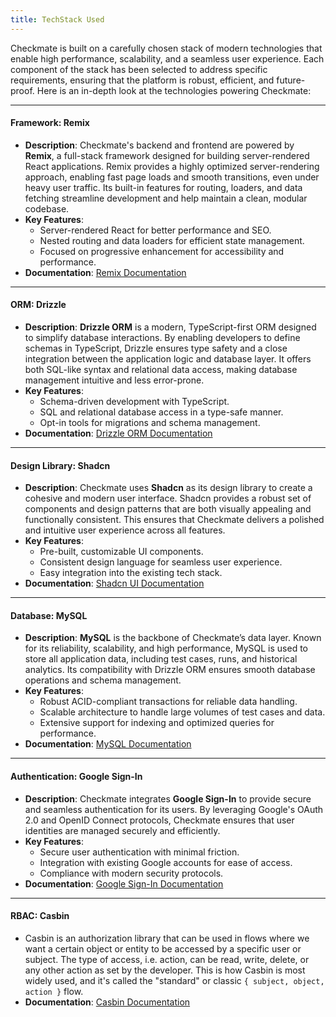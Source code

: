 ```yaml
---
title: TechStack Used
---
```


Checkmate is built on a carefully chosen stack of modern technologies that enable high performance, scalability, and a seamless user experience. Each component of the stack has been selected to address specific requirements, ensuring that the platform is robust, efficient, and future-proof. Here is an in-depth look at the technologies powering Checkmate:

---

#### **Framework**: Remix

- **Description**: Checkmate's backend and frontend are powered by **Remix**, a full-stack framework designed for building server-rendered React applications. Remix provides a highly optimized server-rendering approach, enabling fast page loads and smooth transitions, even under heavy user traffic. Its built-in features for routing, loaders, and data fetching streamline development and help maintain a clean, modular codebase.
- **Key Features**:
  - Server-rendered React for better performance and SEO.
  - Nested routing and data loaders for efficient state management.
  - Focused on progressive enhancement for accessibility and performance.
- **Documentation**: [Remix Documentation](https://remix.run/docs)

---

#### **ORM**: Drizzle

- **Description**: **Drizzle ORM** is a modern, TypeScript-first ORM designed to simplify database interactions. By enabling developers to define schemas in TypeScript, Drizzle ensures type safety and a close integration between the application logic and database layer. It offers both SQL-like syntax and relational data access, making database management intuitive and less error-prone.
- **Key Features**:
  - Schema-driven development with TypeScript.
  - SQL and relational database access in a type-safe manner.
  - Opt-in tools for migrations and schema management.
- **Documentation**: [Drizzle ORM Documentation](https://github.com/drizzle-team/drizzle-orm)

---

#### **Design Library**: Shadcn

- **Description**: Checkmate uses **Shadcn** as its design library to create a cohesive and modern user interface. Shadcn provides a robust set of components and design patterns that are both visually appealing and functionally consistent. This ensures that Checkmate delivers a polished and intuitive user experience across all features.
- **Key Features**:
  - Pre-built, customizable UI components.
  - Consistent design language for seamless user experience.
  - Easy integration into the existing tech stack.
- **Documentation**: [Shadcn UI Documentation](https://ui.shadcn.dev/)

---

#### **Database**: MySQL

- **Description**: **MySQL** is the backbone of Checkmate’s data layer. Known for its reliability, scalability, and high performance, MySQL is used to store all application data, including test cases, runs, and historical analytics. Its compatibility with Drizzle ORM ensures smooth database operations and schema management.
- **Key Features**:
  - Robust ACID-compliant transactions for reliable data handling.
  - Scalable architecture to handle large volumes of test cases and data.
  - Extensive support for indexing and optimized queries for performance.
- **Documentation**: [MySQL Documentation](https://dev.mysql.com/doc/)

---

#### **Authentication**: Google Sign-In

- **Description**: Checkmate integrates **Google Sign-In** to provide secure and seamless authentication for its users. By leveraging Google's OAuth 2.0 and OpenID Connect protocols, Checkmate ensures that user identities are managed securely and efficiently.
- **Key Features**:
  - Secure user authentication with minimal friction.
  - Integration with existing Google accounts for ease of access.
  - Compliance with modern security protocols.
- **Documentation**: [Google Sign-In Documentation](https://developers.google.com/identity)

---

#### **RBAC**: Casbin

- Casbin is an authorization library that can be used in flows where we want a certain object or entity to be accessed by a specific user or subject. The type of access, i.e. action, can be read, write, delete, or any other action as set by the developer. This is how Casbin is most widely used, and it's called the "standard" or classic `{ subject, object, action }` flow.
- **Documentation**: [Casbin Documentation](https://casbin.org/docs/overview)
